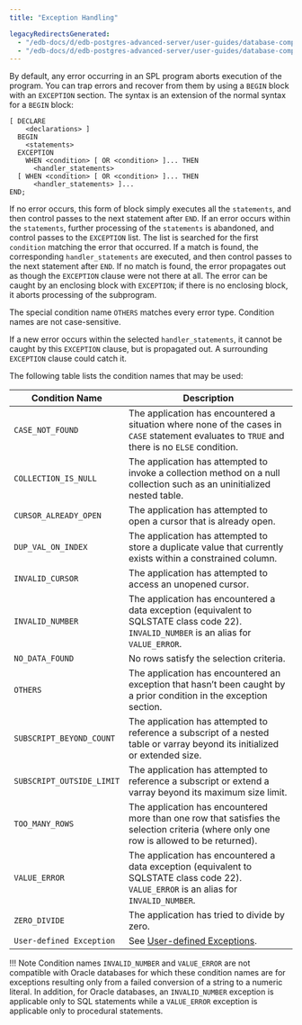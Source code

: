 ```yaml
---
title: "Exception Handling"

legacyRedirectsGenerated:
  - "/edb-docs/d/edb-postgres-advanced-server/user-guides/database-compatibility-stored-procedural-language-guide/13/exception_handling.html"
  - "/edb-docs/d/edb-postgres-advanced-server/user-guides/database-compatibility-stored-procedural-language-guide/latest/exception_handling.html"
---
```


<div id="exception_handling" class="registered_link"></div>

By default, any error occurring in an SPL program aborts execution of the program. You can trap errors and recover from them by using a `BEGIN` block with an `EXCEPTION` section. The syntax is an extension of the normal syntax for a `BEGIN` block:

```text
[ DECLARE
    <declarations> ]
  BEGIN
    <statements>
  EXCEPTION
    WHEN <condition> [ OR <condition> ]... THEN
      <handler_statements>
  [ WHEN <condition> [ OR <condition> ]... THEN
      <handler_statements> ]...
END;
```

If no error occurs, this form of block simply executes all the `statements`, and then control passes to the next statement after `END`. If an error occurs within the `statements`, further processing of the `statements` is abandoned, and control passes to the `EXCEPTION` list. The list is searched for the first `condition` matching the error that occurred. If a match is found, the corresponding `handler_statements` are executed, and then control passes to the next statement after `END`. If no match is found, the error propagates out as though the `EXCEPTION` clause were not there at all. The error can be caught by an enclosing block with `EXCEPTION`; if there is no enclosing block, it aborts processing of the subprogram.

The special condition name `OTHERS` matches every error type. Condition names are not case-sensitive.

If a new error occurs within the selected `handler_statements`, it cannot be caught by this `EXCEPTION` clause, but is propagated out. A surrounding `EXCEPTION` clause could catch it.

The following table lists the condition names that may be used:

| Condition Name            | Description                                                                                                                                   |
| ------------------------- | --------------------------------------------------------------------------------------------------------------------------------------------- |
| `CASE_NOT_FOUND`          | The application has encountered a situation where none of the cases in `CASE` statement evaluates to `TRUE` and there is no `ELSE` condition. |
| `COLLECTION_IS_NULL`      | The application has attempted to invoke a collection method on a null collection such as an uninitialized nested table.                       |
| `CURSOR_ALREADY_OPEN`     | The application has attempted to open a cursor that is already open.                                                                          |
| `DUP_VAL_ON_INDEX`        | The application has attempted to store a duplicate value that currently exists within a constrained column.                                   |
| `INVALID_CURSOR`          | The application has attempted to access an unopened cursor.                                                                                   |
| `INVALID_NUMBER`          | The application has encountered a data exception (equivalent to SQLSTATE class code 22). `INVALID_NUMBER` is an alias for `VALUE_ERROR`.      |
| `NO_DATA_FOUND`           | No rows satisfy the selection criteria.                                                                                                       |
| `OTHERS`                  | The application has encountered an exception that hasn’t been caught by a prior condition in the exception section.                           |
| `SUBSCRIPT_BEYOND_COUNT`  | The application has attempted to reference a subscript of a nested table or varray beyond its initialized or extended size.                   |
| `SUBSCRIPT_OUTSIDE_LIMIT` | The application has attempted to reference a subscript or extend a varray beyond its maximum size limit.                                      |
| `TOO_MANY_ROWS`           | The application has encountered more than one row that satisfies the selection criteria (where only one row is allowed to be returned).       |
| `VALUE_ERROR`             | The application has encountered a data exception (equivalent to SQLSTATE class code 22). `VALUE_ERROR` is an alias for `INVALID_NUMBER`.      |
| `ZERO_DIVIDE`             | The application has tried to divide by zero.                                                                                                  |
| `User-defined Exception`  | See [User-defined Exceptions](08_user_defined_exceptions/#user_defined_exceptions).                                                           |

!!! Note
    Condition names `INVALID_NUMBER` and `VALUE_ERROR` are not compatible with Oracle databases for which these condition names are for exceptions resulting only from a failed conversion of a string to a numeric literal. In addition, for Oracle databases, an `INVALID_NUMBER` exception is applicable only to SQL statements while a `VALUE_ERROR` exception is applicable only to procedural statements.
